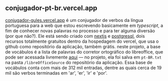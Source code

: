 ## conjugador-pt-br.vercel.app

[conjugador-gules.vercel.app](https://conjugador-gules.vercel.app) 
é um conjugador de verbos da língua portuguesa para a web que 
estou escrevendo basicamente em _typescript_, a fim de conhecer novas palavras no processo 
e para ter alguma diversão (por que não?).
Ele está sendo criado com [nextjs](https://nextjs.org/) 
e [postgresql](https://www.postgresql.org/), dois recursos totalmente
gratuitos dentro da hospedagem do vercel, que usa o github como 
repositório da aplicação,
também grátis. neste projeto, a base de vocábulos é a lista de palavras do corretor 
ortográfico do libreoffice, que pode ser acessada
livremente [aqui](https://cgit.freedesktop.org/libreoffice/dictionaries/plain/pt_BR/pt_BR.dic)
— no projeto, ela foi salva em `pt-BR.txt` na pasta `/libreOfficeSource` do 
repositório da aplicação.
Essa base de vocábulos conta com mais de 312 mil entradas, dentre as quais
cerca de 19 mil são verbos terminadas em 'ar', 'er', 'ir' e 'por'.
